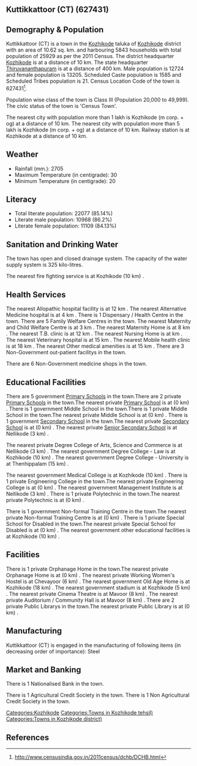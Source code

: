 {{Infobox settlement
| name=Kuttikkattoor (CT)
| native_name=
| native_name_lang=
| other_name=
| nickname=
| settlement_type=Town
| image_skyline=
| image_alt=
| image_caption=
| pushpin_map=India Kerala
| pushpin_label_position=right
| pushpin_map_alt=
| pushpin_map_caption=Location in Kerala, India
| latd=
| latm=
| lats=
| latNS=
| longd=
| longm=
| longs=
| longEW=
| coordinates_display=inline,title
| subdivision_type=Country
| subdivision_name={{flag|India}}
| subdivision_type1=[[States and territories of India|State]]
| subdivision_name1=Kerala 
| subdivision_type2=[[List of districts of India|District]]
| subdivision_name2=Kozhikode
| subdivision_type3=Tahsil
| subdivision_name3=Kozhikode
| website=
| established_title=<!-- Established -->
| established_date=
| founder=
| named_for=
| government_type=
| governing_body=
| unit_pref=Metric
| area_footnotes=
| area_rank=
| area_total_km2=10.62
| elevation_footnotes=
| elevation_m=
| population_total=25929
| population_as_of=2011
| population_rank=
| population_density_km2=2441
| population_demonym=
| population_footnotes=
| demographics_type1=Languages=
| demographics1_title1=Official=
| demographics1_info1=[[Malayalam language|Malayalam]]
| timezone1=[[Indian Standard Time|IST]]
| utc_offset1==+5:30
| postal_code_type=[[Postal Index Number|PIN]]
| postal_code=
| area_code_type=Telephone code
| area_code=
| registration_plate=
| blank1_name_sec1=Nearest city
| blank1_info_sec1=[[Kozhikode (m corp. + og)]]
| blank2_name_sec1=[[Human sex ratio|Sex ratio]]
| blank2_info_sec1=1037
| blank3_name_sec1=Literacy
| blank3_info_sec1=85.14%
| blank1_name_sec2=[[2011 Census of India|2011 census]] code
| blank1_info_sec2=627431
| footnotes=
}}

== Kuttikkattoor (CT) (627431) ==

== Demography & Population ==

Kuttikkattoor (CT) is a town in the [[Kozhikode]] taluka of [[Kozhikode]] district with an area of 10.62 sq. km. and harbouring 5843 households with total population of 25929 as per the 2011 Census. The district headquarter [[Kozhikode]] is at a distance of 10 km. The state headquarter [[Thiruvananthapuram]] is at a distance of 400 km. Male population is 12724 and female population is 13205. Scheduled Caste population is 1585 and Scheduled Tribes population is 21. Census Location Code of the town is 627431<ref>http://www.censusindia.gov.in/2011census/dchb/DCHB.html</ref>.

Population wise class of the town is Class III (Population 20,000 to 49,999).
The civic status of the town is 'Census Town'.

The nearest city with population more than 1 lakh is Kozhikode (m corp. + og) at a distance of 10 km. The nearest city with population more than 5 lakh is Kozhikode (m corp. + og) at a distance of 10 km. Railway station is at Kozhikode at a distance of 10 km.


== Weather ==  
* Rainfall (mm.): 2705 
* Maximum Temperature (in centigrade): 30
* Minimum Temperature (in centigrade): 20


== Literacy ==  
* Total literate population: 22077 (85.14%)
* Literate male population: 10968 (86.2%)
* Literate female population: 11109 (84.13%)


== Sanitation and Drinking Water ==  
The town has open and closed drainage system.
The capacity of the water supply system is 325 kilo-litres.

The nearest fire fighting service is at Kozhikode (10 km) .


== Health Services ==
The nearest Allopathic hospital facility is at 12 km .
The nearest Alternative Medicine hospital is at 4 km .
There is 1 Dispensary / Health Centre in the town.
There are 5 Family Welfare Centres in the town.
The nearest Maternity and Child Welfare Centre is at 3 km .
The nearest Maternity Home is at 8 km .
The nearest T.B. clinic is at 12 km .
The nearest Nursing Home is at  km .
The nearest Veterinary hospital is at 15 km .
The nearest Mobile health clinic is at 18 km .
The nearest Other medical amenities is at 15 km .
There are 3 Non-Government out-patient facilitys in the town.


There are 6 Non-Government medicine shops in the town.


== Educational Facilities ==
There are 5 government [[Primary School]]s in the town.There are 2 private [[Primary School]]s in the town.The nearest private [[Primary School]] is at  (0 km) .
There is 1 government Middle School in the town.There is 1 private Middle School in the town.The nearest private Middle School is at  (0 km) .
There is 1 government [[Secondary School]] in the town.The nearest private [[Secondary School]] is at  (0 km) .
The nearest private [[Senior Secondary School]] is at Nellikode (3 km) .
 
 
 
 
 
The nearest private Degree College of Arts, Science and Commerce is at Nellikode (3 km) .
The nearest government Degree College - Law is at Kozhikode (10 km) .
The nearest government Degree College - University is at Thenhippalam (15 km) .
 
The nearest government Medical College is at Kozhikode (10 km) .
There is 1 private Engineering College in the town.The nearest private Engineering College is at  (0 km) .
The nearest government Management Institute is at Nellikode (3 km) .
There is 1 private Polytechnic in the town.The nearest private Polytechnic is at  (0 km) .
 
There is 1 government Non-formal Training Centre in the town.The nearest private Non-formal Training Centre is at  (0 km) .
There is 1 private Special School for Disabled in the town.The nearest private Special School for Disabled is at  (0 km) .
The nearest government other educational facilities is at Kozhikode (10 km) .


== Facilities ==
There is 1 private Orphanage Home in the town.The nearest private Orphanage Home is at  (0 km) .
The nearest private Working Women's Hostel is at Chevayoor (6 km) .
The nearest government Old Age Home is at Kozhikode (18 km) .
The nearest government stadium is at Kozhikode (5 km) .
The nearest private Cinema Theatre is at Mavoor (8 km) .
The nearest private Auditorium / Community Hall is at Mavoor (8 km) .
There are 2 private Public Librarys in the town.The nearest private Public Library is at  (0 km) .


== Manufacturing ==
Kuttikkattoor (CT) is engaged in the manufacturing of following items (in decreasing order of importance): Steel


== Market and Banking ==
There is 1 Nationalised Bank in the town.


There is 1 Agricultural Credit Society in the town.
There is 1 Non Agricultural Credit Society in the town.


[[Categories:Kozhikode]]
[[Categories:Towns in Kozhikode tehsil)]]
[[Categories:Towns in Kozhikode district)]]


== References ==
{{Reflist}}


